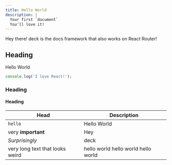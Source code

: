 ```yaml
---
title: Hello World
description: |
  Your first `document`
  You'll love it!
---
```


Hey there! deck is the docs framework that also works on React Router!

## Heading

Hello World

<Cards>
  <Card title="Learn more about React Router" href="https://reactrouter.com" />
  <Card title="Learn more about deck" href="https://deck.daddia.com" />
</Cards>

```ts
console.log('I love React!');
```

### Heading

#### Heading

| Head                            | Description                         |
| ------------------------------- | ----------------------------------- |
| `hello`                         | Hello World                         |
| very **important**              | Hey                                 |
| _Surprisingly_                  | deck                                |
| very long text that looks weird | hello world hello world hello world |

